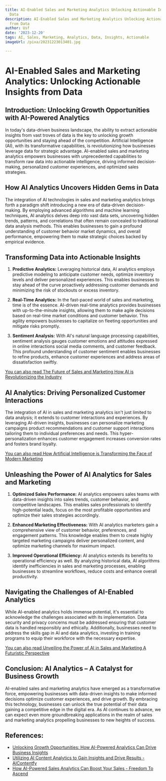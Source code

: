 ```yaml
---
title: AI-Enabled Sales and Marketing Analytics Unlocking Actionable Insights from
  Data
description: AI-Enabled Sales and Marketing Analytics Unlocking Actionable Insights
  from Data
author: Usf
date: '2023-12-20'
tags: AI, Sales, Marketing, Analytics, Data, Insights, Actionable
imageUrl: /pixa/20231223013401.jpg

---
```

#  AI-Enabled Sales and Marketing Analytics: Unlocking Actionable Insights from Data


## Introduction: Unlocking Growth  Opportunities with AI-Powered Analytics

In today's data-driven business landscape, the ability to extract actionable insights from vast troves of data is the key to unlocking  growth opportunities and staying ahead of the competition. Artificial  Intelligence (AI), with its transformative capabilities, is  revolutionizing how businesses leverage data for strategic advantage. AI-enabled sales and  marketing  analytics  empowers businesses with  unprecedented capabilities to transform raw  data into  actionable intelligence, driving informed decision-making, personalized customer experiences, and optimized sales strategies.


## How AI Analytics Uncovers Hidden  Gems in Data

The integration  of AI technologies in sales and marketing analytics brings forth a paradigm shift introducing a  new era of data-driven decision-making. By employing advanced algorithms and  machine learning techniques, AI analytics delves deep into vast data sets, uncovering hidden trends, patterns, and correlations that often remain concealed to  traditional data analysis methods. This enables businesses to gain a  profound understanding of customer behavior market dynamics, and overall performance, empowering them to make strategic choices backed by  empirical  evidence.


## Transforming Data into Actionable Insights

1. **Predictive Analytics:** Leveraging historical data, AI analytics employs predictive modeling to anticipate customer needs, optimize inventory levels and deliver personalized experiences. This enables businesses to stay ahead of the curve proactively addressing customer demands and minimizing the risk of stockouts or excess inventory.


2. **Real-Time Analytics:** In the  fast-paced world  of  sales and  marketing, time is  of the essence. AI-driven  real-time  analytics provides businesses with up-to-the-minute insights, allowing them to  make agile decisions based on real-time market conditions and customer  behavior. This agility empowers businesses to capitalize on fleeting opportunities and mitigate risks promptly.


3. **Sentiment Analysis:**  With AI's natural language processing capabilities, sentiment analysis gauges customer emotions and attitudes expressed in online interactions social media comments, and customer feedback. This profound understanding of customer sentiment enables businesses to  refine products, enhance customer experiences and address areas of dissatisfaction swiftly.


[You can also read The Future of Sales  and Marketing How AI is Revolutionizing the Industry](The%20Future%20of%20Sales%20and%20Marketing%20How%20AI%20is%20Revolutionizing%20the%20Industry)


## AI  Analytics: Driving  Personalized Customer Interactions

The  integration of AI  in sales and marketing analytics isn't  just limited  to data  analysis; it extends  to customer interactions and experiences. By leveraging AI-driven insights, businesses can personalize marketing campaigns product recommendations  and customer support interactions  tailoring them to individual preferences and  needs. This hyper-personalization enhances customer engagement increases conversion rates and  fosters brand loyalty.


[You  can also  read How Artificial Intelligence is Transforming the  Face of Modern Marketing](How%20Artificial%20Intelligence%20is%20Transforming%20the%20Face%20of%20Modern%20Marketing)


## Unleashing the Power of AI Analytics for Sales and Marketing

1. **Optimized Sales Performance:** AI analytics empowers sales teams with data-driven insights into sales trends,  customer behavior, and competitive  landscapes. This enables sales professionals to identify high-potential leads,  focus on the most profitable opportunities and optimize their  sales strategies accordingly.


2. **Enhanced Marketing  Effectiveness:** With  AI analytics marketers gain a comprehensive view of customer behavior, preferences, and engagement patterns. This knowledge enables them to create highly targeted marketing campaigns deliver personalized content, and optimize marketing channels for maximum impact.


3. **Improved Operational Efficiency:** AI analytics extends its benefits to operational efficiency as well. By analyzing historical data, AI algorithms identify inefficiencies in sales and marketing  processes, enabling  businesses to streamline workflows, reduce costs and enhance overall productivity.


## Navigating the Challenges of AI-Enabled Analytics

While AI-enabled analytics holds immense potential,  it's essential to acknowledge the challenges associated with its implementation. Data security and privacy concerns must be addressed ensuring that customer data is handled responsibly and  ethically. Additionally, businesses need to address the skills gap in  AI and data analytics, investing in training programs to equip their workforce with the necessary expertise.


[You  can also read Unveiling the Power of AI in Sales and Marketing A Futuristic Perspective](Unveiling%20the%20Power%20of%20AI%20in%20Sales%20and%20Marketing%20A%20Futuristic%20Perspective)


## Conclusion: AI Analytics – A Catalyst for  Business Growth

AI-enabled sales and marketing analytics have emerged as a  transformative force,  empowering  businesses with data-driven insights to  make informed decisions  optimize customer experiences, and drive growth. By embracing this technology, businesses can unlock the true potential of their data  gaining a competitive edge in the digital  era. As  AI continues to advance, we can expect even more groundbreaking  applications in the realm of sales and marketing analytics  propelling businesses to new heights of success.

## References:
- [Unlocking Growth Opportunities: How AI-Powered Analytics Can Drive Business Insights](https://www.linkedin.com/pulse/unlocking-growth-opportunities-how-ai-powered-analytics-can-drive)
- [Utilizing AI Content Analytics to Gain Insights and Drive Results - AIContentfy](https://aicontentfy.com/en/blog/utilizing-ai-content-analytics-to-gain-insights-and-drive-results)
- [How AI-Powered Sales Analytics Can Boost Your Sales - Freedom To Ascend](https://www.freedomtoascend.com/sales/sales-technology/ai/ai-powered-sales-analytics/)
